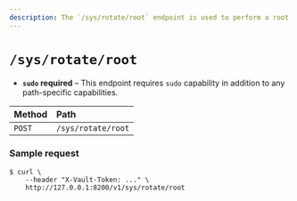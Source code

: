 ```yaml
---
description: The `/sys/rotate/root` endpoint is used to perform a root key rotation without requiring existing key shares to be provided.
---
```


# `/sys/rotate/root`

- **`sudo` required** – This endpoint requires `sudo` capability in addition to
  any path-specific capabilities.

| Method  | Path               |
| :------ | :----------------- |
| `POST`  | `/sys/rotate/root` |

### Sample request

```shell-session
$ curl \
    --header "X-Vault-Token: ..." \
    http://127.0.0.1:8200/v1/sys/rotate/root
```